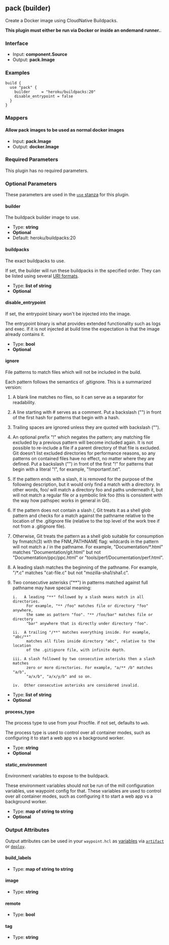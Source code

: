 ## pack (builder)

Create a Docker image using CloudNative Buildpacks.

**This plugin must either be run via Docker or inside an ondemand runner.**.

### Interface

- Input: **component.Source**
- Output: **pack.Image**

### Examples

```hcl
build {
  use "pack" {
	builder     = "heroku/buildpacks:20"
	disable_entrypoint = false
  }
}
```

### Mappers

#### Allow pack images to be used as normal docker images

- Input: **pack.Image**
- Output: **docker.Image**

### Required Parameters

This plugin has no required parameters.

### Optional Parameters

These parameters are used in the [`use` stanza](/docs/waypoint-hcl/use) for this plugin.

#### builder

The buildpack builder image to use.

- Type: **string**
- **Optional**
- Default: heroku/buildpacks:20

#### buildpacks

The exact buildpacks to use.

If set, the builder will run these buildpacks in the specified order. They can be listed using several [URI formats](https://buildpacks.io/docs/app-developer-guide/specific-buildpacks).

- Type: **list of string**
- **Optional**

#### disable_entrypoint

If set, the entrypoint binary won't be injected into the image.

The entrypoint binary is what provides extended functionality such as logs and exec. If it is not injected at build time the expectation is that the image already contains it.

- Type: **bool**
- **Optional**

#### ignore

File patterns to match files which will not be included in the build.

Each pattern follows the semantics of .gitignore. This is a summarized version:

1. A blank line matches no files, so it can serve as a separator
   for readability.

1. A line starting with # serves as a comment. Put a backslash ("")
   in front of the first hash for patterns that begin with a hash.

1. Trailing spaces are ignored unless they are quoted with backslash ("").

1. An optional prefix "!" which negates the pattern; any matching file
   excluded by a previous pattern will become included again. It is not
   possible to re-include a file if a parent directory of that file is
   excluded. Git doesn’t list excluded directories for performance reasons,
   so any patterns on contained files have no effect, no matter where they
   are defined. Put a backslash ("") in front of the first "!" for
   patterns that begin with a literal "!", for example, "!important!.txt".

1. If the pattern ends with a slash, it is removed for the purpose of the
   following description, but it would only find a match with a directory.
   In other words, foo/ will match a directory foo and paths underneath it,
   but will not match a regular file or a symbolic link foo (this is
   consistent with the way how pathspec works in general in Git).

1. If the pattern does not contain a slash /, Git treats it as a shell glob
   pattern and checks for a match against the pathname relative to the
   location of the .gitignore file (relative to the top level of the work
   tree if not from a .gitignore file).

1. Otherwise, Git treats the pattern as a shell glob suitable for
   consumption by fnmatch(3) with the FNM_PATHNAME flag: wildcards in the
   pattern will not match a / in the pathname. For example,
   "Documentation/*.html" matches "Documentation/git.html" but not
   "Documentation/ppc/ppc.html" or "tools/perf/Documentation/perf.html".

1. A leading slash matches the beginning of the pathname. For example,
   "/*.c" matches "cat-file.c" but not "mozilla-sha1/sha1.c".

1. Two consecutive asterisks ("**") in patterns matched against full
   pathname may have special meaning:

   ```
   i.   A leading "**" followed by a slash means match in all directories.
   		 For example, "** /foo" matches file or directory "foo" anywhere,
   		 the same as pattern "foo". "** /foo/bar" matches file or directory
   		 "bar" anywhere that is directly under directory "foo".

   ii.  A trailing "/**" matches everything inside. For example, "abc/**"
   		 matches all files inside directory "abc", relative to the location
   		 of the .gitignore file, with infinite depth.

   iii. A slash followed by two consecutive asterisks then a slash matches
   		 zero or more directories. For example, "a/** /b" matches "a/b",
   		 "a/x/b", "a/x/y/b" and so on.

   iv.  Other consecutive asterisks are considered invalid.
   ```

- Type: **list of string**
- **Optional**

#### process_type

The process type to use from your Procfile. if not set, defaults to `web`.

The process type is used to control over all container modes, such as configuring it to start a web app vs a background worker.

- Type: **string**
- **Optional**

#### static_environment

Environment variables to expose to the buildpack.

These environment variables should not be run of the mill configuration variables, use waypoint config for that. These variables are used to control over all container modes, such as configuring it to start a web app vs a background worker.

- Type: **map of string to string**
- **Optional**

### Output Attributes

Output attributes can be used in your `waypoint.hcl` as [variables](/docs/waypoint-hcl/variables) via [`artifact`](/docs/waypoint-hcl/variables/artifact) or [`deploy`](/docs/waypoint-hcl/variables/deploy).

#### build_labels

- Type: **map of string to string**

#### image

- Type: **string**

#### remote

- Type: **bool**

#### tag

- Type: **string**
